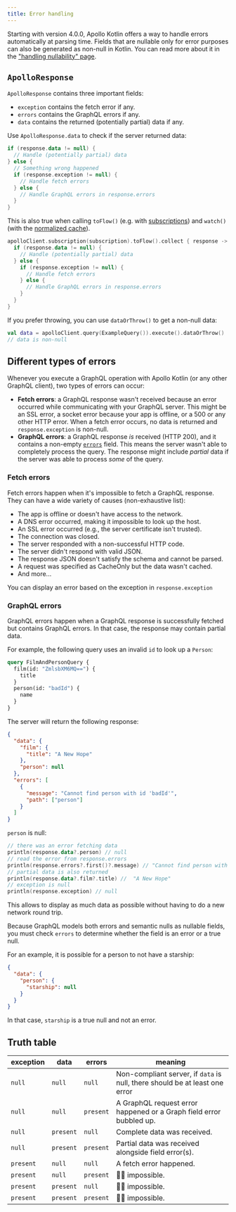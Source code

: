 ```yaml
---
title: Error handling
---
```


<Note>

Starting with version 4.0.0, Apollo Kotlin offers a way to handle errors automatically at parsing time. Fields that are nullable only for error purposes can also be generated as non-null in Kotlin. You can read more about it in the ["handling nullability" page](../advanced/nullability).

</Note>

## `ApolloResponse` 

`ApolloResponse` contains three important fields:
* `exception` contains the fetch error if any.
* `errors` contains the GraphQL errors if any.
* `data` contains the returned (potentially partial) data if any.

Use `ApolloResponse.data` to check if the server returned data:

```kotlin
if (response.data != null) {
  // Handle (potentially partial) data
} else {
  // Something wrong happened
  if (response.exception != null) {
    // Handle fetch errors
  } else {
    // Handle GraphQL errors in response.errors
  }
}
```

This is also true when calling `toFlow()` (e.g. with [subscriptions](../essentials/subscription)) and `watch()` (with the [normalized cache](../caching/query-watchers)).

```kotlin
apolloClient.subscription(subscription).toFlow().collect { response ->
  if (response.data != null) {
    // Handle (potentially partial) data
  } else {
    if (response.exception != null) {
      // Handle fetch errors
    } else {
      // Handle GraphQL errors in response.errors
    }
  }
}
```

If you prefer throwing, you can use `dataOrThrow()` to get a non-null data:

```kotlin
val data = apolloClient.query(ExampleQuery()).execute().dataOrThrow()
// data is non-null
```

## Different types of errors

Whenever you execute a GraphQL operation with Apollo Kotlin (or any other GraphQL client), two types of errors can occur:

* **Fetch errors**: a GraphQL response wasn't received because an error occurred while communicating with your GraphQL server. This might be an SSL error, a socket error because your app is offline, or a 500 or any other HTTP error. When a fetch error occurs, no data is returned and `response.exception` is non-null.
* **GraphQL errors**: a GraphQL response _is_ received (HTTP 200), and it contains a non-empty [`errors`](https://spec.graphql.org/draft/#sec-Errors) field. This means the server wasn't able to completely process the query. The response might include _partial_ data if the server was able to process _some_ of the query.

### Fetch errors

Fetch errors happen when it's impossible to fetch a GraphQL response. They can have a wide variety of causes (non-exhaustive list):

* The app is offline or doesn't have access to the network.
* A DNS error occurred, making it impossible to look up the host.
* An SSL error occurred (e.g., the server certificate isn't trusted).
* The connection was closed.
* The server responded with a non-successful HTTP code.
* The server didn't respond with valid JSON.
* The response JSON doesn't satisfy the schema and cannot be parsed.
* A request was specified as CacheOnly but the data wasn't cached.
* And more...

You can display an error based on the exception in `response.exception`  

### GraphQL errors

GraphQL errors happen when a GraphQL response is successfully fetched but contains GraphQL errors. In that case, the response may contain partial data. 

For example, the following query uses an invalid `id` to look up a `Person`:

```graphql
query FilmAndPersonQuery {
  film(id: "ZmlsbXM6MQ==") {
    title
  }
  person(id: "badId") {
    name
  }
}
```

The server will return the following response:

```json
{
  "data": {
    "film": {
      "title": "A New Hope"
    },
    "person": null
  },
  "errors": [
    {
      "message": "Cannot find person with id 'badId'",
      "path": ["person"]
    }
  ]
}
```

`person` is null:

```kotlin
// there was an error fetching data
println(response.data?.person) // null
// read the error from response.errors
println(response.errors?.first()?.message) // "Cannot find person with id 'badId'"
// partial data is also returned
println(response.data?.film?.title) //  "A New Hope"
// exception is null
println(response.exception) // null
```

This allows to display as much data as possible without having to do a new network round trip.

Because GraphQL models both errors and semantic nulls as nullable fields, you must check `errors` to determine whether the field is an error or a true null.

For an example, it is possible for a person to not have a starship:

```json
{
  "data": {
    "person": {
      "starship": null
    }
  }
}
```

In that case, `starship` is a true null and not an error.

## Truth table

| exception | data      | errors    | meaning                                                                     |
|-----------|-----------|-----------|-----------------------------------------------------------------------------|
| `null`    | `null`    | `null`    | Non-compliant server, if `data` is null, there should be at least one error |
| `null`    | `null`    | `present` | A GraphQL request error happened or a Graph field error bubbled up.         |
| `null`    | `present` | `null`    | Complete data was received.                                                 |
| `null`    | `present` | `present` | Partial data was received alongside field error(s).                         |
| `present` | `null`    | `null`    | A fetch error happened.                                                     |
| `present` | `null`    | `present` | 🙅‍♂️ impossible.                                                           |
| `present` | `present` | `null`    | 🙅‍♂️ impossible.                                                           |
| `present` | `present` | `present` | 🙅‍♂️ impossible.                                                           |
